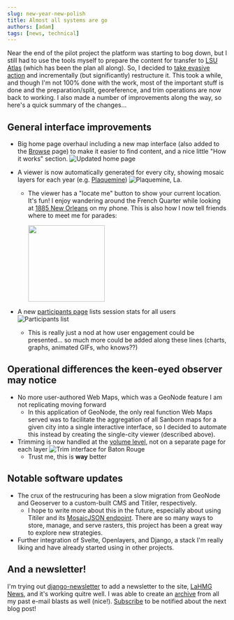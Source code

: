 ```yaml
---
slug: new-year-new-polish
title: Almost all systems are go
authors: [adam]
tags: [news, technical]
---
```


Near the end of the pilot project the platform was starting to bog down, but I still had to use the tools myself to prepare the content for transfer to [LSU Atlas](http://atlas.ga.lsu.edu) (which has been the plan all along). So, I decided to [take evasive action](https://github.com/mradamcox/loc-insurancemaps/issues/99) and incrementally (but significantly) restructure it. This took a while, and though I'm not 100% done with the work, most of the important stuff is done and the preparation/split, georeference, and trim operations are now back to working. I also made a number of improvements along the way, so here's a quick summary of the changes...

<!-- truncate -->

## General interface improvements

- Big home page overhaul including a new map interface (also added to the [Browse](https://oldinsurancemaps.net/browse?utm_source=blog) page) to make it easier to find content, and a nice little "How it works" section.
    ![Updated home page](browse-map-alone.png)
- A viewer is now automatically generated for every city, showing mosaic layers for each year (e.g. [Plaquemine](https://oldinsurancemaps.net/viewer/plaquemine-la?utm_source=blog))
    ![Plaquemine, La.](plaquemine-short.png)

    - The viewer has a "locate me" button to show your current location. It's fun! I enjoy wandering around the French Quarter while looking at [1885 New Orleans](https://oldinsurancemaps.net/viewer/new-orleans-la/?sanborn03376_004=0&sanborn03376_003=0&sanborn03376_002=100&sanborn03376_001=0&utm_source=blog#/center/-90.06393,29.95817/zoom/16.4) on my phone. This is also how I now tell friends where to meet me for parades:

      <img src={Screenshot} width="175px" />
- A new [participants page](https://oldinsurancemaps.net/participants?utm_source=newsletter) lists session stats for all users
    ![Participants list](participants-sample.png)
    - This is really just a nod at how user engagement could be presented... so much more could be added along these lines (charts, graphs, animated GIFs, who knows??)

## Operational differences the keen-eyed observer may notice

- No more user-authored Web Maps, which was a GeoNode feature I am not replicating moving forward
    - In this application of GeoNode, the only real function Web Maps served was to facilitate the aggregation of all Sanborn maps for a given city into a single interactive interface, so I decided to automate this instead by creating the single-city viewer (described above).
- Trimming is now handled at the [volume level](https://oldinsurancemaps.net/loc/trim/sanborn03275_004/?utm_source=blog), not on a separate page for each layer
    ![Trim interface for Baton Rouge](multitrim-baton-rouge.png)
    - Trust me, this is **way** better

## Notable software updates

- The crux of the restrucuring has been a slow migration from GeoNode and Geoserver to a custom-built CMS and Titiler, respectively.
    - I hope to write more about this in the future, especially about using Titiler and its [MosaicJSON endpoint](https://developmentseed.org/titiler/examples/notebooks/Working_with_MosaicJSON/). There are so many ways to store, manage, and serve rasters, this project has been a great way to explore new strategies.
- Further integration of Svelte, Openlayers, and Django, a stack I'm really liking and have already started using in other projects.

## And a newsletter!

I'm trying out [django-newsletter](https://github.com/jazzband/django-newsletter) to add a newsletter to the site, [LaHMG News](https://oldinsurancemaps.net/newsletter/lahmg-news/?utm_source=blog), and it's working quitre well. I was able to create an [archive](https://oldinsurancemaps.net/newsletter/lahmg-news/archive/) from all my past e-mail blasts as well (nice!). [Subscribe](https://oldinsurancemaps.net/newsletter/lahmg-news/subscribe/?utm_source=blog) to be notified about the next blog post!
